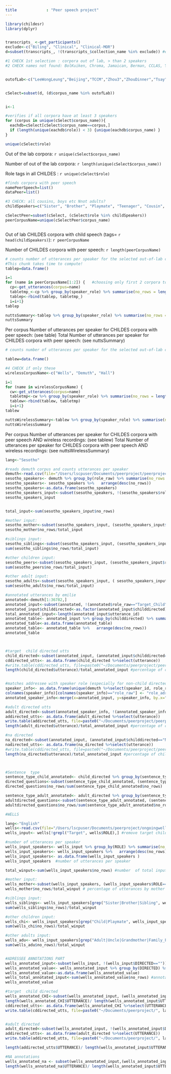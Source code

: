 ```yaml
---
title             : "Peer speech project"
---
```


```r
library(childesr)
library(dplyr)


transcripts_ <-get_participants()
exclude<-c("Biling", "Clinical", "Clinical-MOR")
d=subset(transcripts_, !(transcripts_$collection_name %in% exclude)) #exclude bilingual and clinical studies

#1 CHECK 1st selection : corpora out of lab, > than 2 speakers
#2 CHECK names not found: BolKuiken, Chroma, Jamaican, Berman, CCLAS, Yamaguchi, Paris, Goadrose, Tsay, Zhou3


outofLab<-c("LeeWongLeung","Beijing","TCCM","Zhou3","ZhouDinner","Tsay", "Jakarta", "Jiwon", "Ryu", "Bloom70", "Braunwald", "Brown", "Clark", "Gleason",  "Hall", "Kuczaj", "Post", "Sachs", "Snow", "Suppes", "Valian","Providence", "Champaud", "Geneva","Goadrose", "Leveille", "Paris", "Pauline", "Yamaguchi", "York", "Caroline", "Leo", "Miller", "Rigol","Wagner", "Plunkett", "Kari", "Ringstad", "Aguirre", "Linaza", "LlinasOjea", "Marrero", "Nieva", "OreaPine", "Ornat", "Romero", "Vila","Soto", "CCLAS", "Argus", "Kohler", "Korgesaar", "Vija", "Zupping", "Family", "Samadi", "Doukas", "BatEl", "Berman", "Levy", "Ravid", "Bodor", "Reger", "Jamaican", "Demuth", "Narasimhan", "Gaeltacht", "Wijnen", "Utrecht", "Stellenbosch", "Belfast", "Forrester", "Lara", "Wells", "Hamasaki", "Ishii", "MiiPro", "Miyata", "Jordina", "Julia", "MireiaEvaPascual", "SerraSole", "Antelmi", "Calambrone", "Klammler", "Roma", "Florianopolis", "Santos", "Avram", "Kovacevic", "Chroma", "Protassova", "Tanja", "SCECL", "BSF", "BolKuiken", "Thomas", "MPI-EVA-Manchester", "Beek") 


cSelect=subset(d, (d$corpus_name %in% outofLab))


i<-1

#verifies if all corpora have at least 3 speakers
for (corpus in unique(cSelect$corpus_name)){
  eachdb=cSelect[cSelect$corpus_name==corpus,]
  if (length(unique(eachdb$role)) < 3) {unique(eachdb$corpus_name) }
}

unique(cSelect$role)
```
Out of the  lab corpora: 
 `r unique(cSelect$corpus_name)` 
 
Number of out of  the lab corpora:  `r length(unique(cSelect$corpus_name))` 

Role tags in all CHILDES : `r unique(cSelect$role) `

```r
#finds corpora with peer speech
namePeerSpeech=list()
dataPeer=list()

#3 CHECK: all cousins, boys etc Nnot adults?
childSpeakers=c("Sister", "Brother", "Playmate", "Teenager", "Cousin", "Child", "Girl", "Sibling", "Boy")

cSelectPeer=subset(cSelect, (cSelect$role %in% childSpeakers))
peerCorpusName=unique(cSelectPeer$corpus_name)



```
Out of lab CHILDES corpora with child speech (tags= `r head(childSpeakers)`):  `r peerCorpusName` 

Number of CHILDES corpora with peer speech: `r length(peerCorpusName)`

```r
# counts number of utterances per speaker for the selected out-of-lab corpora
#This chunk takes time to compute!
tablep=data.frame()

i=1
for (name in peerCorpusName[1:2]) {   #choosing only first 2 corpora to have it compile faster! 
  cp<-get_utterances(corpus=name)
  tabletmp_<-cp %>% group_by(speaker_role) %>% summarise(no_rows = length(speaker_role))
  tablep<-rbind(tablep, tabletmp_)
  i=i+1}
tablep

nuttsSummary<-tablep %>% group_by(speaker_role) %>% summarise(no_rows = sum(no_rows))
nuttsSummary


```

Per corpus Number of utterances per speaker for CHILDES corpora with peer speech: (see table)
Total Number of utterances per speaker for CHILDES corpora with peer speech: (see nuttsSummary)

```r
# counts number of utterances per speaker for the selected out-of-lab corpora with wireless recordings

tablew=data.frame()

#4 CHECK if only these
wirelessCorpusName<-c("Wells", "Demuth", "Hall")

i=1
for (name in wirelessCorpusName) {
  cw<-get_utterances(corpus=name)
  tabletmp<-cw %>% group_by(speaker_role) %>% summarise(no_rows = length(speaker_role))
  tablew<-rbind(tablew, tabletmp)
  i=i+1}
tablew

nuttsWirelessSummary<-tablew %>% group_by(speaker_role) %>% summarise(no_rows = sum(no_rows))
nuttsWirelessSummary
```

Per corpus Number of utterances per speaker for CHILDES corpora with peer speech AND wireless recordings: (see tablew)
Total Number of utterances per speaker for CHILDES corpora with peer speech AND wireless recordings: (see nuttsWirelessSummary)



```r

lang<-"Sesotho"

#reads demuth corpus and counts utterances per speaker
demuth<-read.csv(file="/Users/lscpuser/Documents/peerproject/peerproject/sesotho_emilie_CDI.csv", header=TRUE) # memory processing problems, can't load googlesheets library
sesotho_speakers<- demuth %>% group_by(role_raw) %>% summarise(no_rows = length(role_raw))
sesotho_speakers<- sesotho_speakers %>%   arrange(desc(no_rows))
sesotho_speakers<-as.data.frame(sesotho_speakers)
sesotho_speakers_input<-subset(sesotho_speakers, !(sesotho_speakers$role_raw=="Target_Child")) # speaker category  and n of utts per speaker
sesotho_speakers_input


total_input<-sum(sesotho_speakers_input$no_rows)

#mother input:
sesotho_mother<-subset(sesotho_speakers_input, (sesotho_speakers_input$role_raw=="Mother"))
sesotho_mother$no_rows/total_input

#siblings input:
sesotho_siblings<-subset(sesotho_speakers_input, (sesotho_speakers_input$role_raw=="Sister" |sesotho_speakers_input$role_raw=="Brother" ))
sum(sesotho_siblings$no_rows/total_input)

#other children input:
sesotho_peers<-subset(sesotho_speakers_input, (sesotho_speakers_input$role_raw=="Cousin" |sesotho_speakers_input$role_raw=="Playmate" | sesotho_speakers_input$role_raw=="Teenager"   ))
sum(sesotho_peers$no_rows/total_input)

#other adult input:
sesotho_adults<-subset(sesotho_speakers_input, ( sesotho_speakers_input$role_raw=="Grandmother" | sesotho_speakers_input$role_raw=="Uncle" | sesotho_speakers_input$role_raw=="Adult" |  sesotho_speakers_input$role_raw=="Father"    ))
sum(sesotho_adults$no_rows/total_input)

#annotated utterances by emilie
annotated<-demuth[1:36782,]
annotated_input<-subset(annotated, !(annotated$role_raw=="Target_Child"))
annotated_input$childdirected<-as.factor(annotated_input$childdirected)
total_annotated_input<-length(annotated_input$utterance_id)
annotated_table<- annotated_input %>% group_by(childdirected) %>% summarise(no_rows = length(childdirected))
annotated_table<-as.data.frame(annotated_table)
annotated_table<- annotated_table %>%   arrange(desc(no_rows))
annotated_table



#target  child directed utts
child_directed<-subset(annotated_input, (annotated_input$childdirected=="1"))
cddirected_utts<- as.data.frame(child_directed %>%select(utterance))
#write.table(cddirected_utts, file=paste0("~/Documents/peerproject/peerproject", lang, "childdirected"), row.names=F, col.names=T,  quote=F) 
length(child_directed$utterance)/total_annotated_input #percentage of child directed speech vs total annotated


#matches addressee with speaker role (especially for non-child directed)
speaker_info<- as.data.frame(unique(demuth %>%select(speaker_id, role_raw)))
colnames(speaker_info)[colnames(speaker_info)=="role_raw"] <- "role_adressee"
annotated_speaker_info<-merge(x=annotated_input, y=speaker_info, by.x="childdirected", by.y="speaker_id", all.x=TRUE, sort=TRUE)

#adult directed utts
adult_directed<-subset(annotated_speaker_info, !(annotated_speaker_info$role_adressee=="Playmate"| annotated_speaker_info$role_adressee=="Cousin"|annotated_speaker_info$role_adressee=="?"| annotated_speaker_info$childdirected=="SELF"| annotated_speaker_info$role_adressee=="SELF"| annotated_speaker_info$role_adressee=="Brother"| annotated_speaker_info$childdirected=="NA"| annotated_speaker_info$role_adressee=="Teenager"|annotated_speaker_info$role_adressee=="Sister"|annotated_speaker_info$childdirected=="1"|annotated_speaker_info$childdirected=="0"|annotated_speaker_info$childdirected=="O"))
addirected_utts<- as.data.frame(adult_directed %>%select(utterance))
write.table(addirected_utts, file=paste0("~/Documents/peerproject/peerproject", "Sesothoadultdirected"), row.names=F, col.names=T,  quote=F) 
length(adult_directed$utterance)/total_annotated_input #percentage of child directed speech vs total annotated

#na directed
na_directed<-subset(annotated_input, (annotated_input$childdirected=="NA" |annotated_input$childdirected=="?"  ))
nadirected_utts<- as.data.frame(na_directed %>%select(utterance))
#write.table(cddirected_utts, file=paste0("~/Documents/peerproject/peerproject", lang, "childdirected"), row.names=F, col.names=T,  quote=F) 
length(na_directed$utterance)/total_annotated_input #percentage of child directed speech vs total annotated



#Sentence  type
sentence_type_child_annotated<- child_directed %>% group_by(sentence_type) %>% summarise(no_rows = length(sentence_type))
directed_questions<-subset(sentence_type_child_annotated, (sentence_type_child_annotated$sentence_type=="question"))
directed_questions$no_rows/sum(sentence_type_child_annotated$no_rows)

sentence_type_adult_annotated<- adult_directed %>% group_by(sentence_type) %>% summarise(no_rows = length(sentence_type))
adultdirected_questions<-subset(sentence_type_adult_annotated, (sentence_type_adult_annotated$sentence_type=="question"))
adultdirected_questions$no_rows/sum(sentence_type_adult_annotated$no_rows)


```


```r

#WELLS

lang<-"English"
wells<-read.csv(file="/Users/lscpuser/Documents/peerproject/ongoingwellsannotation/wells.csv", header=TRUE)
wells_input<- wells[!grepl("Target", wells$ROLE),] #remove target child utts

#number of utterances per speaker
wells_input_speakers<- wells_input %>% group_by(ROLE) %>% summarise(no_rows = length(ROLE))
wells_input_speakers<- wells_input_speakers %>%   arrange(desc(no_rows))
wells_input_speakers<- as.data.frame(wells_input_speakers )
wells_input_speakers  #number of utterances per speaker 

total_winput<-sum(wells_input_speakers$no_rows) #number  of total input utterances

#mother input:
wells_mother<-subset(wells_input_speakers, (wells_input_speakers$ROLE=="Mother")) #number of utterances by mother 
wells_mother$no_rows/total_winput # percentage of utterances by mother in total input

#siblings input:
wells_siblings<- wells_input_speakers[grep("Sister|Brother|Sibling", wells_input_speakers$ROLE),] 
sum(wells_siblings$no_rows)/total_winput

#other children input:
wells_chi<- wells_input_speakers[grep("Child|Playmate", wells_input_speakers$ROLE),] 
sum(wells_chi$no_rows)/total_winput

#other adults input:
wells_adu<- wells_input_speakers[grep("Adult|Uncle|Grandmother|Family_Friend|Visitor|Aunt|Father",wells_input_speakers$ROLE),] 
sum(wells_adu$no_rows)/total_winput


#ADRESSEE ANNOTATIONS PART
wells_annotated_input<-subset(wells_input, !(wells_input$DIRECTED=="")) #select utterances annotated by Naomi Alex up to now
wells_annotated_value<- wells_annotated_input %>% group_by(DIRECTED) %>% summarise(no_rows = length(DIRECTED))
wells_annotated_value<-as.data.frame(wells_annotated_value)
wells_total_annotated_input<-sum(wells_annotated_value$no_rows) #annotated adressees and n of utts  
wells_annotated_value

#target  child directed
wells_annotated_CHI<-subset(wells_annotated_input, (wells_annotated_input$DIRECTED=="CHI")) #wells annotated child-directed corpus
length(wells_annotated_CHI$UTTERANCE)/ length(wells_annotated_input$UTTERANCE)    # n of child-directed utterances
cddirected_utts<- as.data.frame(wells_annotated_CHI %>%select(UTTERANCE))
write.table(cddirected_utts, file=paste0("~/Documents/peerproject/", lang,"Wellschilddirected.txt"), row.names=F, col.names=T,  quote=F) 


#adult directed 
adult_directed<-subset(wells_annotated_input, !(wells_annotated_input$DIRECTED=="CHI" |wells_annotated_input$DIRECTED=="0" |wells_annotated_input$DIRECTED=="O" | wells_annotated_input$DIRECTED=="?" | wells_annotated_input$DIRECTED=="SELF"| wells_annotated_input$DIRECTED=="NIC"  | wells_annotated_input$DIRECTED=="TELEPHONE" | wells_annotated_input$DIRECTED=="MIX" | wells_annotated_input$DIRECTED=="LOU" | wells_annotated_input$DIRECTED=="REB" | wells_annotated_input$DIRECTED=="PET"| wells_annotated_input$DIRECTED=="RAC" | wells_annotated_input$DIRECTED=="CHR" | wells_annotated_input$DIRECTED=="NA"))
addirected_utts<- as.data.frame(adult_directed %>%select(UTTERANCE))
write.table(addirected_utts, file=paste0("~/Documents/peerproject/", lang, "Wellsadultdirected.txt"), row.names=F, col.names=T,  quote=F) 

length(addirected_utts$UTTERANCE)/ length(wells_annotated_input$UTTERANCE)    # n of child-directed utterances

#NA annotations
wells_annotated_na <- subset(wells_annotated_input,(wells_annotated_input$DIRECTED=="?"|wells_annotated_input$DIRECTED=="NA"|wells_annotated_input$DIRECTED==""|wells_annotated_input$DIRECTED==" "))
length(wells_annotated_na$UTTERANCE)/ length(wells_annotated_input$UTTERANCE) 

```


